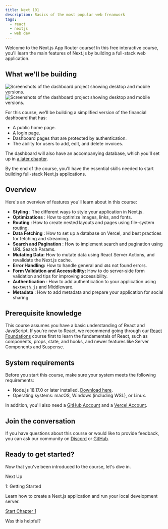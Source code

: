 ```yaml
---
title: Next 101
description: Basics of the most popular web freamwork
tags:
  - react
  - nextjs
  - web dev
---
```


Welcome to the Next.js App Router course! In this free interactive course,
you'll learn the main features of Next.js by building a full-stack web
application.

## What we'll be building

![Screenshots of the dashboard project showing desktop and mobile
versions.](/_next/image?url=%2Flearn%2Flight%2Fdashboard.png&w=3840&q=75)![Screenshots
of the dashboard project showing desktop and mobile
versions.](/_next/image?url=%2Flearn%2Fdark%2Fdashboard.png&w=3840&q=75)

For this course, we'll be building a simplified version of the financial
dashboard that has:

- A public home page.
- A login page.
- Dashboard pages that are protected by authentication.
- The ability for users to add, edit, and delete invoices.

The dashboard will also have an accompanying database, which you'll set up in
[a later chapter](/learn/dashboard-app/setting-up-your-database).

By the end of the course, you'll have the essential skills needed to start
building full-stack Next.js applications.

## Overview

Here's an overview of features you'll learn about in this course:

- **Styling** : The different ways to style your application in Next.js.
- **Optimizations** : How to optimize images, links, and fonts.
- **Routing** : How to create nested layouts and pages using file-system routing.
- **Data Fetching** : How to set up a database on Vercel, and best practices for fetching and streaming.
- **Search and Pagination** : How to implement search and pagination using URL Search Params.
- **Mutating Data:** How to mutate data using React Server Actions, and revalidate the Next.js cache.
- **Error Handling:** How to handle general and `404` not found errors.
- **Form Validation and Accessibility:** How to do server-side form validation and tips for improving accessibility.
- **Authentication** : How to add authentication to your application using [`NextAuth.js`](https://next-auth.js.org/) and Middleware.
- **Metadata** : How to add metadata and prepare your application for social sharing.

## Prerequisite knowledge

This course assumes you have a basic understanding of React and JavaScript. If
you're new to React, we recommend going through our [React
Foundations](/learn/react-foundations) course first to learn the fundamentals
of React, such as components, props, state, and hooks, and newer features like
Server Components and Suspense.

## System requirements

Before you start this course, make sure your system meets the following
requirements:

- Node.js 18.17.0 or later installed. [Download here](https://nodejs.org/en).
- Operating systems: macOS, Windows (including WSL), or Linux.

In addition, you'll also need a [GitHub Account](https://github.com/join/) and
a [Vercel Account](https://vercel.com/signup).

## Join the conversation

If you have questions about this course or would like to provide feedback, you
can ask our community on [Discord](https://discord.com/invite/Q3AsD4efFC) or
[GitHub](https://github.com/vercel/next-learn).

## Ready to get started?

Now that you've been introduced to the course, let's dive in.

Next Up

1: Getting Started

Learn how to create a Next.js application and run your local development
server.

[Start Chapter 1](/learn/dashboard-app/getting-started)

Was this helpful?
